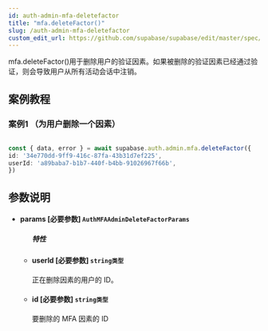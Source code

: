 ```yaml
---
id: auth-admin-mfa-deletefactor
title: "mfa.deleteFactor()"
slug: /auth-admin-mfa-deletefactor
custom_edit_url: https://github.com/supabase/supabase/edit/master/spec/supabase_js_v2.yml
---
```


mfa.deleteFactor()用于删除用户的验证因素。如果被删除的验证因素已经通过验证，则会导致用户从所有活动会话中注销。


## 案例教程

### 案例1 （为用户删除一个因素）

<Tabs scrollable size="small" type="underlined" defaultActiveId="demo2">

<TabPanel id="demo2" label="使用方法">

  ```ts
                                                                                   
const { data, error } = await supabase.auth.admin.mfa.deleteFactor({
  id: '34e770dd-9ff9-416c-87fa-43b31d7ef225',
  userId: 'a89baba7-b1b7-440f-b4bb-91026967f66b',
})
  ```

</TabPanel>
</Tabs>







## 参数说明

<ul className="method-list-group">
  

<li className="method-list-item">
  <h4 className="method-list-item-label">
    <span className="method-list-item-label-name">
      params
    </span>
    <span className="method-list-item-label-badge required">
      [必要参数]
    </span>
    <span className="method-list-item-validation">
      <code>AuthMFAAdminDeleteFactorParams</code>
    </span>
  </h4>

<ul className="method-list-group">
  <h5 class="method-list-title method-list-title-isChild expanded">特性</h5>

<li className="method-list-item">
  <h4 className="method-list-item-label">
    <span className="method-list-item-label-name">
      userId
    </span>
    <span className="method-list-item-label-badge required">
      [必要参数]
    </span>
    <span className="method-list-item-validation">
      <code>string类型</code>
    </span>
  </h4>
  <div class="method-list-item-description">

正在删除因素的用户的 ID。

  </div>
  
</li>


<li className="method-list-item">
  <h4 className="method-list-item-label">
    <span className="method-list-item-label-name">
      id
    </span>
    <span className="method-list-item-label-badge required">
      [必要参数]
    </span>
    <span className="method-list-item-validation">
      <code>string类型</code>
    </span>
  </h4>
  <div class="method-list-item-description">

要删除的 MFA 因素的 ID

  </div>
  
</li>





</ul>

</li>

</ul>